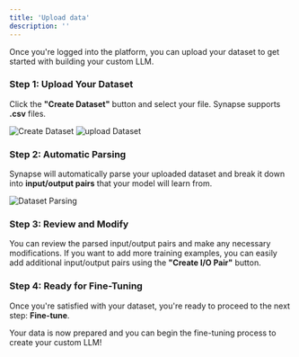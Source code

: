 ```yaml
---
title: 'Upload data'
description: ''
---
```


Once you're logged into the platform, you can upload your dataset to get started with building your custom LLM.

### Step 1: Upload Your Dataset

Click the **"Create Dataset"** button and select your file. Synapse supports **.csv** files.

![Create Dataset](../images/create.png)
![upload Dataset](../images/upload.png)
### Step 2: Automatic Parsing

Synapse will automatically parse your uploaded dataset and break it down into **input/output pairs** that your model will learn from.

![Dataset Parsing](../images/parse.png)

### Step 3: Review and Modify

You can review the parsed input/output pairs and make any necessary modifications. If you want to add more training examples, you can easily add additional input/output pairs using the **"Create I/O Pair"** button.



### Step 4: Ready for Fine-Tuning

Once you're satisfied with your dataset, you're ready to proceed to the next step: **Fine-tune**.

Your data is now prepared and you can begin the fine-tuning process to create your custom LLM!
